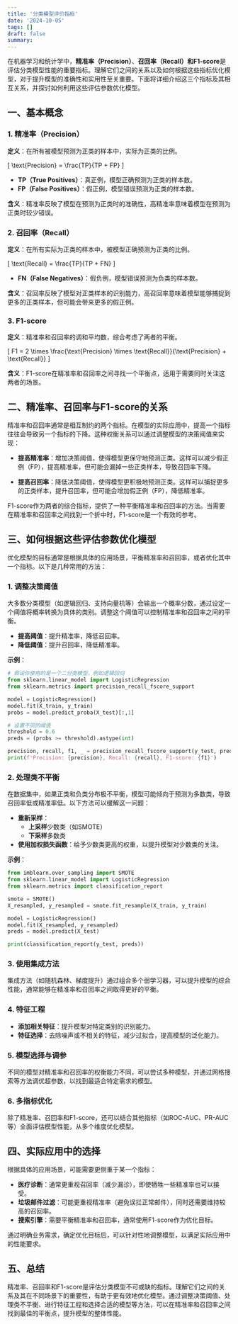 ```yaml
---
title: '分类模型评价指标'
date: '2024-10-05'
tags: []
draft: false
summary: 
---
```


在机器学习和统计学中，**精准率（Precision）**、**召回率（Recall）**和**F1-score**是评估分类模型性能的重要指标。理解它们之间的关系以及如何根据这些指标优化模型，对于提升模型的准确性和实用性至关重要。下面将详细介绍这三个指标及其相互关系，并探讨如何利用这些评估参数优化模型。

## 一、基本概念

### 1. 精准率（Precision）

**定义**：在所有被模型预测为正类的样本中，实际为正类的比例。

\[ \text{Precision} = \frac{TP}{TP + FP} \]

- **TP（True Positives）**：真正例，模型正确预测为正类的样本数。
- **FP（False Positives）**：假正例，模型错误预测为正类的样本数。

**含义**：精准率反映了模型在预测为正类时的准确性，高精准率意味着模型在预测为正类时较少错误。

### 2. 召回率（Recall）

**定义**：在所有实际为正类的样本中，被模型正确预测为正类的比例。

\[ \text{Recall} = \frac{TP}{TP + FN} \]

- **FN（False Negatives）**：假负例，模型错误预测为负类的样本数。

**含义**：召回率反映了模型对正类样本的识别能力，高召回率意味着模型能够捕捉到更多的正类样本，但可能会带来更多的假正例。

### 3. F1-score

**定义**：精准率和召回率的调和平均数，综合考虑了两者的平衡。

\[ F1 = 2 \times \frac{\text{Precision} \times \text{Recall}}{\text{Precision} + \text{Recall}} \]

**含义**：F1-score在精准率和召回率之间寻找一个平衡点，适用于需要同时关注这两者的场景。

## 二、精准率、召回率与F1-score的关系

精准率和召回率通常是相互制约的两个指标。在模型的实际应用中，提高一个指标往往会导致另一个指标的下降。这种权衡关系可以通过调整模型的决策阈值来实现：

- **提高精准率**：增加决策阈值，使得模型更保守地预测正类。这样可以减少假正例（FP），提高精准率，但可能会漏掉一些正类样本，导致召回率下降。
  
- **提高召回率**：降低决策阈值，使得模型更积极地预测正类。这样可以捕捉更多的正类样本，提升召回率，但可能会增加假正例（FP），降低精准率。

F1-score作为两者的综合指标，提供了一种平衡精准率和召回率的方法。当需要在精准率和召回率之间找到一个折中时，F1-score是一个有效的参考。

## 三、如何根据这些评估参数优化模型

优化模型的目标通常是根据具体的应用场景，平衡精准率和召回率，或者优化其中一个指标。以下是几种常用的方法：

### 1. 调整决策阈值

大多数分类模型（如逻辑回归、支持向量机等）会输出一个概率分数，通过设定一个阈值将概率转换为具体的类别。调整这个阈值可以控制精准率和召回率之间的平衡。

- **提高阈值**：提升精准率，降低召回率。
- **降低阈值**：提升召回率，降低精准率。

**示例**：
```python
# 假设你使用的是一个二分类模型，例如逻辑回归
from sklearn.linear_model import LogisticRegression
from sklearn.metrics import precision_recall_fscore_support

model = LogisticRegression()
model.fit(X_train, y_train)
probs = model.predict_proba(X_test)[:,1]

# 设置不同的阈值
threshold = 0.6
preds = (probs >= threshold).astype(int)

precision, recall, f1, _ = precision_recall_fscore_support(y_test, preds, average='binary')
print(f'Precision: {precision}, Recall: {recall}, F1-score: {f1}')
```

### 2. 处理类不平衡

在数据集中，如果正类和负类分布极不平衡，模型可能倾向于预测为多数类，导致召回率低或精准率低。以下方法可以缓解这一问题：

- **重新采样**：
  - **上采样**少数类（如SMOTE）
  - **下采样**多数类
- **使用加权损失函数**：给予少数类更高的权重，以提升模型对少数类的关注。

**示例**：
```python
from imblearn.over_sampling import SMOTE
from sklearn.linear_model import LogisticRegression
from sklearn.metrics import classification_report

smote = SMOTE()
X_resampled, y_resampled = smote.fit_resample(X_train, y_train)

model = LogisticRegression()
model.fit(X_resampled, y_resampled)
preds = model.predict(X_test)

print(classification_report(y_test, preds))
```

### 3. 使用集成方法

集成方法（如随机森林、梯度提升）通过组合多个弱学习器，可以提升模型的综合性能，通常能够在精准率和召回率之间取得更好的平衡。

### 4. 特征工程

- **添加相关特征**：提升模型对特定类别的识别能力。
- **特征选择**：去除噪声或不相关的特征，减少过拟合，提高模型的泛化能力。

### 5. 模型选择与调参

不同的模型对精准率和召回率的权衡能力不同，可以尝试多种模型，并通过网格搜索等方法调优超参数，以找到最适合特定需求的模型。

### 6. 多指标优化

除了精准率、召回率和F1-score，还可以结合其他指标（如ROC-AUC、PR-AUC等）全面评估模型性能，从多个维度优化模型。

## 四、实际应用中的选择

根据具体的应用场景，可能需要更侧重于某一个指标：

- **医疗诊断**：通常更重视召回率（减少漏诊），即使牺牲一些精准率也可以接受。
- **垃圾邮件过滤**：可能更重视精准率（避免误拦正常邮件），同时还需要维持较高的召回率。
- **搜索引擎**：需要平衡精准率和召回率，通常使用F1-score作为优化目标。

通过明确业务需求，确定优化目标后，可以针对性地调整模型，以满足实际应用中的性能要求。

## 五、总结

精准率、召回率和F1-score是评估分类模型不可或缺的指标。理解它们之间的关系及其在不同场景下的重要性，有助于更有效地优化模型。通过调整决策阈值、处理类不平衡、进行特征工程和选择合适的模型等方法，可以在精准率和召回率之间找到最佳的平衡点，提升模型的整体性能。